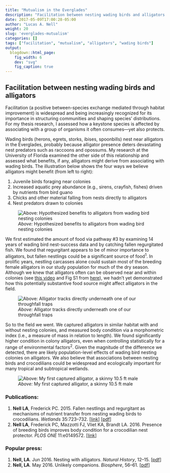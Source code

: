 ```yaml
---
title: "Mutualism in the Everglades"
description: "Facilitation between nesting wading birds and alligators."
date: 2017-05-09T17:00:28-05:00
author: "Lucas A. Nell"
weight: 20
slug: 'everglades-mutualism'
categories: []
tags: ["facilitation", "mutualism", "alligators", "wading birds"]
output:
  blogdown::html_page:
    fig_width: 6
    dev: "svg"
    fig_caption: true
---
```





## Facilitation between nesting wading birds and alligators



Facilitation (a positive between-species exchange mediated through habitat improvement) 
is widespread and being increasingly recognized for its importance in structuring 
communities and shaping species’ distributions. For my thesis research, I assessed how a
keystone species is affected by associating with a group of organisms it often 
consumes—yet also protects.

Wading birds (herons, egrets, storks, ibises, spoonbills) nest near alligators in the
Everglades, probably because alligator presence deters devastating nest predators such 
as raccoons and opossums. My research at the University of Florida examined the other 
side of this relationship and assessed what benefits, if any, alligators might derive 
from associating with wading birds. The illustration below shows the four ways we 
believe alligators might benefit (from left to right):

1. Juvenile birds foraging near colonies
2. Increased aquatic prey abundance (e.g., sirens, crayfish, fishes) driven by nutrients 
   from bird guano
3. Chicks and other material falling from nests directly to alligators
4. Nest predators drawn to colonies

![*Above:* Hypothesized benefits to alligators from wading bird nesting colonies](/img/illustration.png)



We first estimated the amount of food via pathway #3 by examining 14 years of wading bird
nest-success data and by catching fallen regurgitated fish. We found that regurgitant
appears to be of minor importance to alligators, but fallen
nestlings could be a significant source of food<sup>1</sup>. In prolific years, nestling
carcasses alone could sustain most of the breeding female alligators in our study
population for much of the dry season. Although we knew that alligators often can be
observed near and within colonies (see [this video](https://youtu.be/34cmq9la-Jw) and
Fig S1 from [here](https://goo.gl/Wb3vP7)), we hadn't yet demonstrated how this
potentially substantive food source might affect alligators in the field.

![*Above:* Alligator tracks directly underneath one of our throughfall traps](/img/tracks_under_trap.jpeg)


So to the field we went. We captured alligators in similar habitat with and without
nesting colonies, and measured body condition via a morphometric index (i.e., a measure
of mass in relation to length). We found significantly higher condition in colony
alligators, even when controlling statistically for a range of environmental
factors<sup>2</sup>. Given the magnitude of the difference we detected, there are likely
population-level effects of wading bird nesting colonies on alligators. We also believe
that associations between nesting birds and crocodilians could be widespread and
ecologically important for many tropical and subtropical wetlands.


![*Above:* My first captured alligator, a skinny 10.5 ft male](/img/first_gator.jpg)




### Publications:

1. __Nell LA__, Frederick PC. 2015. Fallen nestlings and regurgitant as mechanisms of
  nutrient transfer from nesting wading birds to crocodilians. *Wetlands* 35:723--732.
  [[link](http://dx.doi.org/10.1007/s13157-015-0664-0)] [[pdf](
  https://goo.gl/3W3QU6)]
2. __Nell LA__, Frederick PC, Mazzotti FJ, Vliet KA, Brandt LA. 2016. Presence of breeding
  birds improves body condition for a crocodilian nest protector. *PLOS ONE* 11:e0149572.
  [[link](http://journals.plos.org/plosone/article?id=10.1371%2Fjournal.pone.0149572)]


### Popular press:

1. __Nell, LA__. Jun 2016. Nesting with alligators. *Natural History*, 12–15.
   [[pdf](/pdfs/Nell_NH.pdf)]
2. __Nell, LA__. May 2016. Unlikely companions. *Biosphere*, 56–61.
   [[pdf](/pdfs/Nell_Biosphere.pdf)]